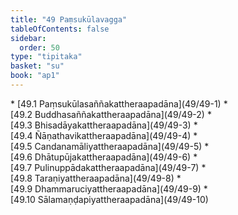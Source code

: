 ```yaml
---
title: "49 Paṃsukūlavagga"
tableOfContents: false
sidebar:
  order: 50
type: "tipitaka"
basket: "su"
book: "ap1"
---
```



<DynamicBreadcrumb />



<TableOfContents book="ap1" section="49">
* [49.1 Paṃsukūlasaññakattheraapadāna](49/49-1)
* [49.2 Buddhasaññakattheraapadāna](49/49-2)
* [49.3 Bhisadāyakattheraapadāna](49/49-3)
* [49.4 Ñāṇathavikattheraapadāna](49/49-4)
* [49.5 Candanamāliyattheraapadāna](49/49-5)
* [49.6 Dhātupūjakattheraapadāna](49/49-6)
* [49.7 Pulinuppādakattheraapadāna](49/49-7)
* [49.8 Taraṇiyattheraapadāna](49/49-8)
* [49.9 Dhammaruciyattheraapadāna](49/49-9)
* [49.10 Sālamaṇḍapiyattheraapadāna](49/49-10)
</TableOfContents>